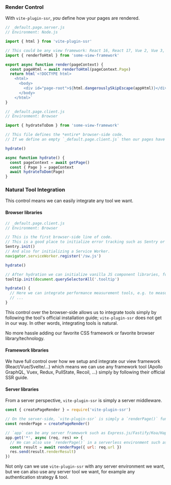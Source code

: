 ### Render Control

With `vite-plugin-ssr`, _you_ define how your pages are rendered.

```js
// _default.page.server.js
// Environment: Node.js

import { html } from 'vite-plugin-ssr'

// This could be any view framework: React 16, React 17, Vue 2, Vue 3, Svelte, Solid, Preact, ...
import { renderToHtml } from 'some-view-framework'

export async function render(pageContext) {
  const pageHtml = await renderToHtml(pageContext.Page)
  return html`<!DOCTYPE html>
    <html>
      <body>
        <div id="page-root">${html.dangerouslySkipEscape(appHtml)}</div>
      </body>
    </html>`
}
```

```js
// _default.page.client.js
// Environment: Browser

import { hydrateToDom } from 'some-view-framework'

// This file defines the *entire* browser-side code.
// If we define an empty `_default.page.client.js` then our pages have zero browser-side code.

hydrate()

async function hydrate() {
  const pageContext = await getPage()
  const { Page } = pageContext
  await hydrateToDom(Page)
}
```

### Natural Tool Integration

This control means we can easily integrate any tool we want.

#### Browser libraries

```js
// _default.page.client.js
// Environment: Browser

// This is the first browser-side line of code.
// This is a good place to initialize error tracking such as Sentry or Bugsnag.
Sentry.init()
// And also for initializing a Service Worker.
navigator.serviceWorker.register('/sw.js')

hydrate()

// After hydration we can initialize vanilla JS component libraries, for example tooltips
tooltip.init(document.querySelectorAll('.tooltip')

hydrate() {
  // Here we can integrate performance measurement tools, e.g. to measure hydration performance
  // ...
}
```

This control over the browser-side allows us to integrate tools simply by following the tool's official installation guide;
`vite-plugin-ssr` does not get in our way. In other words, integrating tools is natural.

No more hassle adding our favorite CSS framework or favorite browser library/technology.

#### Framework libraries

We have full control over how we setup and integrate our view framework (React/Vue/Svelte/...) which means we can
use any framework tool (Apollo GraphQL, Vuex, Redux, PullState, Recoil, ...)
simply by following their official SSR guide.

#### Server libraries

From a server perspective, `vite-plugin-ssr` is simply a server middleware.

```js
const { createPageRender } = require('vite-plugin-ssr')

// On the server-side, `vite-plugin-ssr` is simply a `renderPage()` function.
const renderPage = createPageRender()

// `app` can be any server framework such as Express.js/Fastify/Koa/Hapi/...
app.get('*', async (req, res) => {
  // We can also use `renderPage()` in a serverless environment such as Cloudflare Workers
  const result = await renderPage({ url: req.url })
  res.send(result.renderResult)
})
```

Not only can we use `vite-plugin-ssr` with any server environment we want,
but we can also use any server tool we want, for example any authentication strategy & tool.
